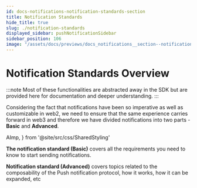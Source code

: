 ```yaml
---
id: docs-notifications-notification-standards-section
title: Notification Standards
hide_title: true
slug: ./notification-standards
displayed_sidebar: pushNotificationSidebar
sidebar_position: 106
image: "/assets/docs/previews/docs_notifications__section--notification_standards.png"
---
```


# Notification Standards Overview

:::note
Most of these functionalities are abstracted away in the SDK but are provided here for documentation and deeper understanding.
:::

Considering the fact that notifications have been so imperative as well as customizable in web2, we need to ensure that the same experience carries forward in web3 and therefore we have divided notifications into two parts - **Basic** and **Advanced**. 

<head>
  <title>Notification standards section | Push Notifications | Push Documentation</title>
</head>

  AImp,
} from '@site/src/css/SharedStyling'

**The notification standard (Basic)** covers all the requirements you need to know to start sending notifications.

**Notification standard (Advanced)** covers topics related to the composability of the Push notification protocol, how it works, how it can be expanded, etc


<DocCardList />
